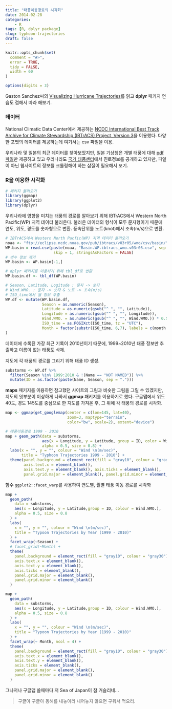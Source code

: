 ```yaml
---
title: "태풍이동경로의 시각화"
date: 2014-02-28
categories: 
    - R
tags: [R, dplyr package]
slug: typhoon-trajectories
draft: false
---
```

```r
knitr::opts_chunk$set(
  comment = "#>",
  error = TRUE,
  tidy = FALSE,
  width = 60
)

options(digits = 3)
```

Gaston Sanchez씨의 [Visualizing Hurricane Trajectories](http://rpubs.com/gaston/hurricanes)를 읽고 **dplyr** 패키지 연습도 겸해서 따라 해보기. 

### 데이터 

National Climatic Data Center에서 제공하는 [NCDC International Best Track Archive for Climate Stewardship (IBTrACS) Project, Version 3](https://data.nodc.noaa.gov/cgi-bin/iso?id=gov.noaa.ncdc:C00834)을 이용했다. 다양한 포맷의 데이터를 제공하는데 여기서는 csv 파일을 이용.  

우리나라 및 일본의 최근 데이터를 찾아보았지만, 일본 기상청은 개별 태풍에 대해 [pdf 파일](http://www.data.jma.go.jp/fcd/yoho/typhoon/position_table/index.html)만 제공하고 있고 우리나라도 [국가 태풍센터](http://typ.kma.go.kr/TYPHOON/statistics/statistics_02_4.jsp)에서 진로정보를 공개하고 있지만, 파일이 아닌 웹사이트의 정보를 크롤링해야 하는 삽질이 필요해서 포기. 

### R을 이용한 시각화

```r
# 패키지 불러오기
library(ggmap)
library(ggplot2)
library(dplyr)
```


우리나라에 영향을 미치는 태풍의 경로를 알아보기 위해 IBTrACS에서 Western North Pacific(WP) 지역 데이터 불러온다. 불러온 데이터의 형식이 모두 문자형이기 때문에 연도, 위도, 경도를 숫자형으로 변환. 풍속단위를 노트(knot)에서 초속(m/s)으로 변환.


```r
# IBTrACS에서 Western North Pacfic(WP) 지역 데이터 불러오기 
noaa <- "ftp://eclipse.ncdc.noaa.gov/pub/ibtracs/v03r05/wmo/csv/basin/"
WP.basin = read.csv(paste(noaa, "Basin.WP.ibtracs_wmo.v03r05.csv", sep =""), 
                     skip = 1, stringsAsFactors = FALSE)
# 변수 정보 제거
WP.basin <- WP.basin[-1,]

# dplyr 패키지를 이용하기 위해 tbl_df로 변환
WP.basin.df <- tbl_df(WP.basin)

# Season, Latitude, Logitude : 문자 -> 숫자
# Wind.WMO. : 문자 -> 숫자 & 노트 -> 초속(m/s)
# ISO_time에서 월 정보 추출
WP.df <- mutate(WP.basin.df, 
                Season = as.numeric(Season),
                Latitude = as.numeric(gsub("^ ", "", Latitude)),
                Longitude = as.numeric(gsub("^ ", "", Longitude)),
                Wind.WMO. = as.numeric(gsub("^ ", "", Wind.WMO.)) * 0.5144,
                ISO_time = as.POSIXct(ISO_time, tz = "UTC"),
                Month = factor(substr(ISO_time, 6,7), labels = c(month.name))
)
```


데이터에 수록된 가장 최근 기록이 2010년이기 때문에, 1999~2010년 태풍 정보만 추출하고 이름이 없는 태풍도 삭제.

지도에 각 태풍의 경로를 그리기 위해 태풍 ID 생성.

```r
substorms <- WP.df %>% 
  filter(Season %in% 1999:2010 & !(Name == "NOT NAMED")) %>%
  mutate(ID = as.factor(paste(Name, Season, sep = ".")))
```


**maps** 패키지를 이용하면 참고했던 사이트의 그림과 비슷한 그림을 그릴 수 있겠지만, 지도의 윗부분이 이상하게 나와서 **ggmap** 패키지를 이용하기로 했다. 구글맵에서 위도 40도, 경도 145도를 중심으로 한 지도를 가져온 후, 그 위에 각 태풍의 경로를 시각화. 


```r
map <- ggmap(get_googlemap(center = c(lon=145, lat=40), 
                           zoom=3, maptype="terrain",
                           color="bw", scale=2), extent="device")

# 태풍이동경로 1999 - 2010
map + geom_path(data = substorms, 
                aes(x = Longitude, y = Latitude, group = ID, color = Wind.WMO.), 
                alpha = 0.5, size = 0.8) + 
  labs(x = "", y = "", colour = "Wind \n(m/sec)",
       title = "Typhoon Trajectories 1999 - 2010") +
  theme(panel.background = element_rect(fill = "gray10", colour = "gray30"), 
        axis.text.x = element_blank(), 
        axis.text.y = element_blank(), axis.ticks = element_blank(), 
        panel.grid.major = element_blank(), panel.grid.minor = element_blank())
```

함수 `ggplot2::facet_warp`를 사용하여 연도별, 월별 태풍 이동 경로를 시각화


```r
map + 
  geom_path(
    data = substorms, 
    aes(x = Longitude, y = Latitude,group = ID, colour = Wind.WMO.), 
    alpha = 0.5, size = 0.8
  ) + 
  labs(
    x = "", y = "", colour = "Wind \n(m/sec)",
    title = "Typoon Trajectories by Year (1999 - 2010)"
  ) + 
  facet_wrap(~Season) +  
  # facet_grid(~Month) + 
  theme(
    panel.background = element_rect(fill = "gray10", colour = "gray30"), 
    axis.text.x = element_blank(), 
    axis.text.y = element_blank(), 
    axis.ticks = element_blank(), 
    panel.grid.major = element_blank(), 
    panel.grid.minor = element_blank()
  ) 
```

```r
map + 
  geom_path(
    data = substorms, 
    aes(x = Longitude, y = Latitude,group = ID, colour = Wind.WMO.), 
    alpha = 0.5, size = 0.8
  ) + 
  labs(
    x = "", y = "", colour = "Wind \n(m/sec)",
    title = "Typoon Trajectories by Year (1999 - 2010)"
  ) + 
  facet_wrap(~ Month, ncol = 4) + 
  theme(
    panel.background = element_rect(fill = "gray10", colour = "gray30"), 
    axis.text.x = element_blank(), 
    axis.text.y = element_blank(), 
    axis.ticks = element_blank(), 
    panel.grid.major = element_blank(), 
    panel.grid.minor = element_blank()
  ) 
```

그나저나 구글맵 쓸때마다 저 Sea of Japan이 참 거슬리네...

> 구글아 구글아 동해를 내놓아라 내어놓지 않으면 구워서 먹으리.
